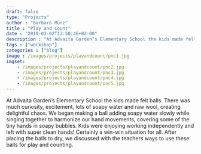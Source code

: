 ---
draft: false
type: "Projects"
author : "Barbara Münz"
title : "Play and Count"
date : "2019-03-02T13:50:46+02:00"
description : "At Advaita Garden’s Elementary School the kids made felt balls."
tags : ["workshop"]
categories : ["blog"]
image : /images/projects/playandcount/pnc1.jpg
imgset:
    - /images/projects/playandcount/pnc2.jpg
    - /images/projects/playandcount/pnc3.jpg
    - /images/projects/playandcount/pnc4.jpg
    - /images/projects/playandcount/pnc5.jpg
---

 At Advaita Garden’s Elementary School the kids made felt balls. There was much curiosity, excitement, lots of soapy water and raw wool, creating delightful chaos. We began making a ball adding soapy water slowly while singing together to harmonize our hand movements, covering some of the tiny hands in soapy bubbles. Kids were enjoying working independently and left with super clean hands! Certainly a win-win situation for all. After placing the balls to dry, we discussed with the teachers ways to use these balls for play and counting.

 
